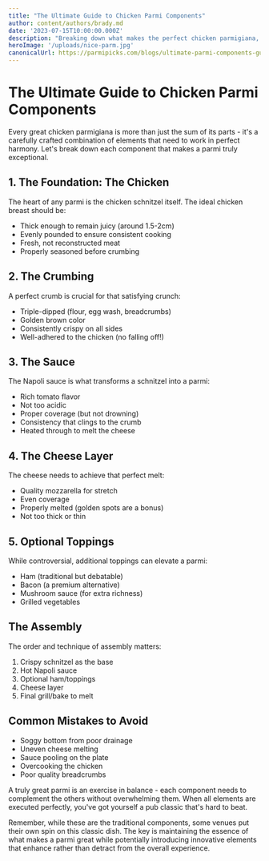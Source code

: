 ```yaml
---
title: "The Ultimate Guide to Chicken Parmi Components"
author: content/authors/brady.md
date: '2023-07-15T10:00:00.000Z'
description: "Breaking down what makes the perfect chicken parmigiana, from the schnitzel to the toppings."
heroImage: '/uploads/nice-parm.jpg'
canonicalUrl: https://parmipicks.com/blogs/ultimate-parmi-components-guide
---
```


# The Ultimate Guide to Chicken Parmi Components

Every great chicken parmigiana is more than just the sum of its parts - it's a carefully crafted combination of elements that need to work in perfect harmony. Let's break down each component that makes a parmi truly exceptional.

## 1. The Foundation: The Chicken

The heart of any parmi is the chicken schnitzel itself. The ideal chicken breast should be:
- Thick enough to remain juicy (around 1.5-2cm)
- Evenly pounded to ensure consistent cooking
- Fresh, not reconstructed meat
- Properly seasoned before crumbing

## 2. The Crumbing

A perfect crumb is crucial for that satisfying crunch:
- Triple-dipped (flour, egg wash, breadcrumbs)
- Golden brown color
- Consistently crispy on all sides
- Well-adhered to the chicken (no falling off!)

## 3. The Sauce

The Napoli sauce is what transforms a schnitzel into a parmi:
- Rich tomato flavor
- Not too acidic
- Proper coverage (but not drowning)
- Consistency that clings to the crumb
- Heated through to melt the cheese

## 4. The Cheese Layer

The cheese needs to achieve that perfect melt:
- Quality mozzarella for stretch
- Even coverage
- Properly melted (golden spots are a bonus)
- Not too thick or thin

## 5. Optional Toppings

While controversial, additional toppings can elevate a parmi:
- Ham (traditional but debatable)
- Bacon (a premium alternative)
- Mushroom sauce (for extra richness)
- Grilled vegetables

## The Assembly

The order and technique of assembly matters:
1. Crispy schnitzel as the base
2. Hot Napoli sauce
3. Optional ham/toppings
4. Cheese layer
5. Final grill/bake to melt

## Common Mistakes to Avoid

- Soggy bottom from poor drainage
- Uneven cheese melting
- Sauce pooling on the plate
- Overcooking the chicken
- Poor quality breadcrumbs

A truly great parmi is an exercise in balance - each component needs to complement the others without overwhelming them. When all elements are executed perfectly, you've got yourself a pub classic that's hard to beat.

Remember, while these are the traditional components, some venues put their own spin on this classic dish. The key is maintaining the essence of what makes a parmi great while potentially introducing innovative elements that enhance rather than detract from the overall experience. 